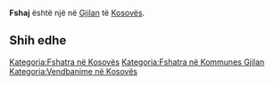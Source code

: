 {{Fshat në 
 | Emri                = Fshaj
 | EmriAlt                = 
 | NAME_SHORT_FORM=      
 | NAME_GENERIC=      
 | NAME_SORT_NAME_RO=      FSHAJ
 | FULL_NAME_RO = Fshaj
 | FULL_NAME_ND_RO=Fshaj
 | SORT_NAME_RG=FSHAJ
 | FULL_NAME_RG=Fshaj
 | FULL_NAME_ND_RG=Fshaj
 | SRP_NAME_SHORT_FORM=      
 | SRP_NAME_GENERIC=      
 | SRP_NAME_SORT_NAME_RO=      
 | SRP_FULL_NAME_RO = 
 | SRP_FULL_NAME_ND_RO=
 | SRP_SORT_NAME_RG=
 | SRP_FULL_NAME_RG=
 | SRP_FULL_NAME_ND_RG=
 | Emri (Rasa dhanore) = 
 | Figura              = 
 | Shteti              = Kosovo
 | Komuna              = Gjilan
 | Kodi postar         = 
 | Sipërfaqja          = 

 | Popullsia           = 

 | Regj. i popullsisë  = 
 | Dend. e popullsisë  = 
 | Faqja zyrtare       = 
 <!--- Koordinatat ----> 
 | Gjerësia            = 42.346389
 | Gjatësia            = 20.535833
 | Lartësia            = 
}}
'''Fshaj''' është një [[]] në [[Gjilan]] të [[Kosovës]].

<!-- == Gjeografia == -->
<!-- == Historia == -->
<!-- == Demografia == -->
== Shih edhe ==
{{Komuna Gjilan}}
{{Kosovo-Administrata-Cung}}

[[Kategoria:Fshatra në Kosovës]]
[[Kategoria:Fshatra në Kommunes Gjilan]]
[[Kategoria:Vendbanime në Kosovës]]